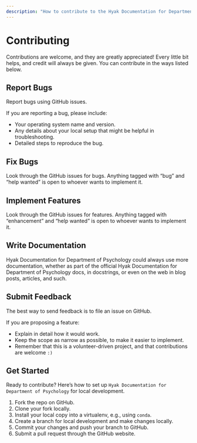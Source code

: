 ```yaml
---
description: "How to contribute to the Hyak Documentation for Department of Psychology project."
---
```

# Contributing

Contributions are welcome, and they are greatly appreciated! Every little bit
helps, and credit will always be given. You can contribute in the ways listed below.

## Report Bugs

Report bugs using GitHub issues.

If you are reporting a bug, please include:

* Your operating system name and version.
* Any details about your local setup that might be helpful in troubleshooting.
* Detailed steps to reproduce the bug.

## Fix Bugs

Look through the GitHub issues for bugs. Anything tagged with "bug" and "help
wanted" is open to whoever wants to implement it.

## Implement Features

Look through the GitHub issues for features. Anything tagged with "enhancement"
and "help wanted" is open to whoever wants to implement it.

## Write Documentation

Hyak Documentation for Department of Psychology could always use more documentation, whether as part of the
official Hyak Documentation for Department of Psychology docs, in docstrings, or even on the web in blog posts,
articles, and such.

## Submit Feedback

The best way to send feedback is to file an issue on GitHub.

If you are proposing a feature:

* Explain in detail how it would work.
* Keep the scope as narrow as possible, to make it easier to implement.
* Remember that this is a volunteer-driven project, and that contributions
  are welcome `:)`

## Get Started

Ready to contribute? Here's how to set up `Hyak Documentation for Department of Psychology` for local development.

1. Fork the repo on GitHub.
2. Clone your fork locally.
3. Install your local copy into a virtualenv, e.g., using `conda`.
4. Create a branch for local development and make changes locally.
5. Commit your changes and push your branch to GitHub.
6. Submit a pull request through the GitHub website.

